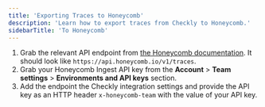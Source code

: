 ```yaml
---
title: 'Exporting Traces to Honeycomb'
description: 'Learn how to export traces from Checkly to Honeycomb.'
sidebarTitle: 'To Honeycomb'
---
```



1. Grab the relevant API endpoint from [the Honeycomb documentation](https://docs.honeycomb.io/send-data/opentelemetry/#using-the-honeycomb-opentelemetry-endpoint). It should look like `https://api.honeycomb.io/v1/traces`.
2. Grab your Honeycomb Ingest API key from the **Account** > **Team settings** > **Environments and API keys** section.
3. Add the endpoint the Checkly integration settings and provide the API key as an HTTP header `x-honeycomb-team` with
   the value of your API key.


